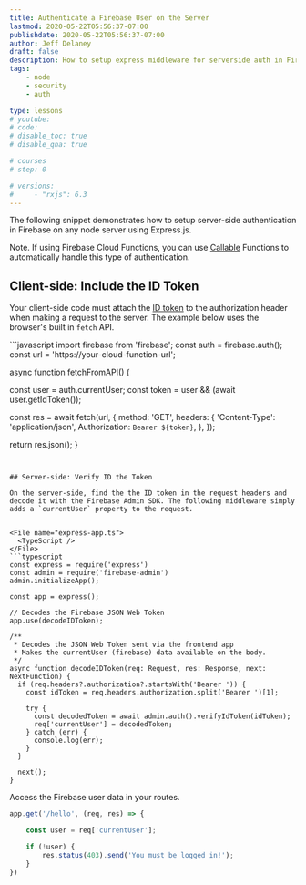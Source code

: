 ```yaml
---
title: Authenticate a Firebase User on the Server
lastmod: 2020-05-22T05:56:37-07:00
publishdate: 2020-05-22T05:56:37-07:00
author: Jeff Delaney
draft: false
description: How to setup express middleware for serverside auth in Firebase
tags: 
    - node
    - security
    - auth

type: lessons
# youtube: 
# code: 
# disable_toc: true
# disable_qna: true

# courses
# step: 0

# versions: 
#     - "rxjs": 6.3
---
```


The following snippet demonstrates how to setup server-side authentication in Firebase on any node server using Express.js. 

Note. If using Firebase Cloud Functions, you can use [Callable](https://firebase.google.com/docs/functions/callable) Functions to automatically handle this type of authentication. 

## Client-side: Include the ID Token

Your client-side code must attach the [ID token](https://firebase.google.com/docs/auth/admin/verify-id-tokens) to the authorization header when making a request to the server. The example below uses the browser's built in `fetch` API. 

<File name="frontend-app.js">
  <JavaScript />
</File>
```javascript
import firebase from 'firebase';
const auth = firebase.auth();
const url = 'https://your-cloud-function-url';


async function fetchFromAPI() {

  const user = auth.currentUser;
  const token = user && (await user.getIdToken());

  const res = await fetch(url, {
    method: 'GET',
    headers: {
      'Content-Type': 'application/json',
      Authorization: `Bearer ${token}`,
    },
  });

  return res.json();
}
```


## Server-side: Verify ID the Token

On the server-side, find the the ID token in the request headers and decode it with the Firebase Admin SDK. The following middleware simply adds a `currentUser` property to the request. 


<File name="express-app.ts">
  <TypeScript />
</File>
```typescript
const express = require('express')
const admin = require('firebase-admin')
admin.initializeApp();

const app = express();

// Decodes the Firebase JSON Web Token
app.use(decodeIDToken);

/**
 * Decodes the JSON Web Token sent via the frontend app
 * Makes the currentUser (firebase) data available on the body.
 */
async function decodeIDToken(req: Request, res: Response, next: NextFunction) {
  if (req.headers?.authorization?.startsWith('Bearer ')) {
    const idToken = req.headers.authorization.split('Bearer ')[1];

    try {
      const decodedToken = await admin.auth().verifyIdToken(idToken);
      req['currentUser'] = decodedToken;
    } catch (err) {
      console.log(err);
    }
  }

  next();
}
```

Access the Firebase user data in your routes. 

```typescript
app.get('/hello', (req, res) => {

    const user = req['currentUser'];

    if (!user) { 
        res.status(403).send('You must be logged in!');
    }
})
```

